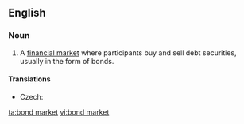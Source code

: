 ==English==
{{wikipedia}}
===Noun===
{{en-noun|head=[[bond]] [[market]]}}

# A [[financial market]] where participants buy and sell debt securities, usually in the form of bonds.

====Translations====
{{trans-top|financial market}}
* Czech: {{t-|cs|dluhopisový trh|m}}
{{trans-mid}}
{{trans-bottom}}

[[ta:bond market]]
[[vi:bond market]]